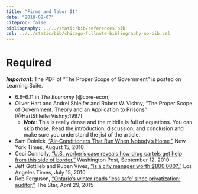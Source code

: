 ```yaml
---
title: "Firms and labor II"
date: "2018-02-07"
citeproc: false
bibliography: ../../static/bib/references.bib
csl: ../../static/bib/chicago-fullnote-bibliography-no-bib.csl
---
```


# Required

***Important***: The PDF of "The Proper Scope of Government" is posted on Learning Suite.

- <i class="fa fa-book" aria-hidden="true"></i> 6.6–6.11 in *The Economy* [@core-econ]
- <i class="fa fa-file-pdf-o" aria-hidden="true"></i> Oliver Hart and Andrei Shleifer and Robert W. Vishny, "The Proper Scope of Government: Theory and an Application to Prisons" [@HartShleiferVishny:1997]
    - ***Note***: This is really dense and the middle is full of equations. You can skip those. Read the introduction, discussion, and conclusion and make sure you understand the jist of the article.
- <i class="fa fa-external-link" aria-hidden="true"></i> Sam Dolnick, ["Air-Conditioners That Run When Nobody's Home,"](http://www.nytimes.com/2010/08/16/nyregion/16chill.html) New York Times, August 15, 2010
- <i class="fa fa-external-link" aria-hidden="true"></i> Ceci Connolly, ["U.S. worker's case reveals how drug cartels get help from this side of border,"](http://www.washingtonpost.com/wp-dyn/content/article/2010/09/11/AR2010091105087.html) Washington Post, September 12, 2010
- <i class="fa fa-external-link" aria-hidden="true"></i> Jeff Gottlieb and Ruben Vives, ["Is a city manager worth $800,000?,"](http://www.latimes.com/local/la-me-bell-salary-20100715-story.html) Los Angeles Times, July 15, 2010
- <i class="fa fa-external-link" aria-hidden="true"></i> Rob Ferguson, ["Ontario’s winter roads 'less safe' since privatization: auditor,"](https://www.thestar.com/news/canada/2015/04/29/ontarios-winter-roads-are-less-safe-since-privatization-auditor.html) The Star, April 29, 2015
